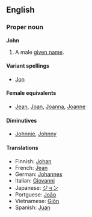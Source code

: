 ==English==
===Proper noun===
'''John'''

#A male [[given name]].

====Variant spellings====
*[[Jon]]

====Female equivalents====
*[[Jean]], [[Joan]], [[Joanna]], [[Joanne]]<!--please confirm these-->

====Diminutives====
*[[Johnnie]], [[Johnny]]

====Translations====

*Finnish: [[Johan]]
*French: [[Jean#French|Jean]]
*German: [[Johannes]]
*Italian: [[Giovanni]]
*Japanese: [[ジョン]]
*Portguese: [[João]]
*Vietnamese: [[Giôn]]
*Spanish: [[Juan]]
